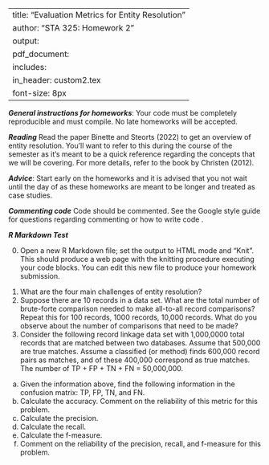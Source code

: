 
---
title: "Evaluation Metrics for Entity Resolution"
author: "STA 325: Homework 2"
output: 
     pdf_document:
      includes: 
          in_header: custom2.tex
font-size: 8px
---

***General instructions for homeworks***: Your code must be completely reproducible and must compile. No late homeworks will be accepted.

***Reading*** Read the paper Binette and Steorts (2022) to get an overview of entity resolution. You'll want to refer to this during the course of the semester as it's meant to be a quick reference regarding the concepts that we will be covering. For more details, refer to the book by Christen (2012). 

***Advice***: Start early on the homeworks and it is advised that you not wait until the day of as these homeworks are meant to be longer and treated as case studies.

***Commenting code***
Code should be commented. See the Google style guide for questions regarding commenting or how to write code \url{https://google.github.io/styleguide/Rguide.xml}.

***R Markdown Test***

0. Open a new R Markdown file; set the output to HTML mode and "Knit". This should produce a web page with the knitting procedure executing your code blocks. You can edit this new file to produce your homework submission.


\textbf{Total points on assignment: 5 (reproducibility) + X points for the assignment.}

1. What are the four main challenges of entity resolution? 
2. Suppose there are 10 records in a data set. What are the total number of brute-forte comparison needed to make all-to-all record comparisons? Repeat this for 100 records, 1000 records, 10,000 records. What do you observe about the number of comparisons that need to be made? 
3. Consider the following record linkage data set with 1,000,0000 total records that are matched between two databases. Assume that 500,000 are true matches. Assume a classified (or method) finds 600,000 record pairs as matches, and of these 400,000 correspond as true matches. The number of TP + FP + TN + FN  = 50,000,000. 


a. Given the information above, find the following information in the confusion matrix: TP, FP, TN, and FN. 
b. Calculate the accuracy. Comment on the reliability of this metric for this problem. 
c. Calculate the precision.
d. Calculate the recall. 
e. Calculate the f-measure. 
f. Comment on the reliability of the precision, recall, and f-measure for this problem. 